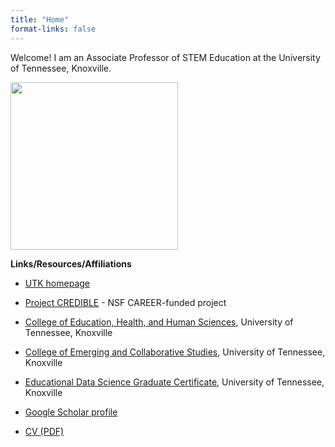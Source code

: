 ```yaml
---
title: "Home"
format-links: false
---
```


Welcome! I am an Associate Professor of STEM Education at the University of Tennessee, Knoxville.

![](images/rosenberg-headshot-small-3.jpeg){fig-alt="headshot of Joshua Rosenberg" fig-align="center" width="268"}

**Links/Resources/Affiliations**

-   [UTK homepage](https://cehhs.utk.edu/tpte/people/joshua-rosenberg-phd/)

-   [Project CREDIBLE](https://projectcredible.com/) - NSF CAREER-funded project

-   [College of Education, Health, and Human Sciences](https://cehhs.utk.edu/), University of Tennessee, Knoxville

-   [College of Emerging and Collaborative Studies](https://cecs.utk.edu/), University of Tennessee, Knoxville

-   [Educational Data Science Graduate Certificate](https://volsonline.utk.edu/programs-degrees/educational-data-science-gc/), University of Tennessee, Knoxville

-   [Google Scholar profile](https://scholar.google.com/citations?user=nxVowRQAAAAJ&hl=en&oi=ao)

-   [CV (PDF)](https://joshuamrosenberg.com/vita.pdf)
